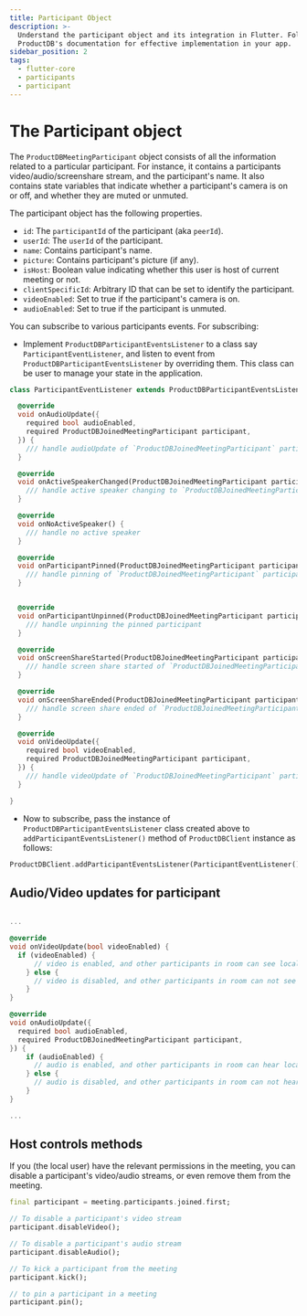 ```yaml
---
title: Participant Object
description: >-
  Understand the participant object and its integration in Flutter. Follow
  ProductDB's documentation for effective implementation in your app.
sidebar_position: 2
tags:
  - flutter-core
  - participants
  - participant
---
```


# The Participant object

The `ProductDBMeetingParticipant` object consists of all the information related to a
particular participant. For instance, it contains a participants
video/audio/screenshare stream, and the participant's name. It also contains
state variables that indicate whether a participant's camera is on or off, and
whether they are muted or unmuted.

The participant object has the following properties.

- `id`: The `participantId` of the participant (aka `peerId`).
- `userId`: The `userId` of the participant.
- `name`: Contains participant's name.
- `picture`: Contains participant's picture (if any).
- `isHost`: Boolean value indicating whether this user is host of current
  meeting or not.
- `clientSpecificId`: Arbitrary ID that can be set to identify the participant.
- `videoEnabled`: Set to true if the participant's camera is on.
- `audioEnabled`: Set to true if the participant is unmuted.

You can subscribe to various participants events. For subscribing:

- Implement `ProductDBParticipantEventsListener` to a class say
  `ParticipantEventListener`, and listen to event from
  `ProductDBParticipantEventsListener` by overriding them. This class can be user to
  manage your state in the application.

```dart
class ParticipantEventListener extends ProductDBParticipantEventsListener {

  @override
  void onAudioUpdate({
    required bool audioEnabled,
    required ProductDBJoinedMeetingParticipant participant,
  }) {
    /// handle audioUpdate of `ProductDBJoinedMeetingParticipant` participant
  }

  @override
  void onActiveSpeakerChanged(ProductDBJoinedMeetingParticipant participant) {
    /// handle active speaker changing to `ProductDBJoinedMeetingParticipant` participant
  }

  @override
  void onNoActiveSpeaker() {
    /// handle no active speaker
  }

  @override
  void onParticipantPinned(ProductDBJoinedMeetingParticipant participant) {
    /// handle pinning of `ProductDBJoinedMeetingParticipant` participant
  }


  @override
  void onParticipantUnpinned(ProductDBJoinedMeetingParticipant participant) {
    /// handle unpinning the pinned participant
  }

  @override
  void onScreenShareStarted(ProductDBJoinedMeetingParticipant participant) {
    /// handle screen share started of `ProductDBJoinedMeetingParticipant` participant
  }

  @override
  void onScreenShareEnded(ProductDBJoinedMeetingParticipant participant) {
    /// handle screen share ended of `ProductDBJoinedMeetingParticipant` participant
  }

  @override
  void onVideoUpdate({
    required bool videoEnabled,
    required ProductDBJoinedMeetingParticipant participant,
  }) {
    /// handle videoUpdate of `ProductDBJoinedMeetingParticipant` participant
  }

}
```

- Now to subscribe, pass the instance of `ProductDBParticipantEventsListener` class
  created above to `addParticipantEventsListener()` method of `ProductDBClient`
  instance as follows:

```dart {2}
ProductDBClient.addParticipantEventsListener(ParticipantEventListener());
```

## Audio/Video updates for participant

```dart

...

@override
void onVideoUpdate(bool videoEnabled) {
  if (videoEnabled) {
      // video is enabled, and other participants in room can see local user
    } else {
      // video is disabled, and other participants in room can not see local user.
    }
}

@override
void onAudioUpdate({
  required bool audioEnabled,
  required ProductDBJoinedMeetingParticipant participant,
}) {
    if (audioEnabled) {
      // audio is enabled, and other participants in room can hear local user
    } else {
      // audio is disabled, and other participants in room can not hear local user.
    }
}

...

```

## Host controls methods

If you (the local user) have the relevant permissions in the meeting, you can
disable a participant's video/audio streams, or even remove them from the
meeting.

```dart
final participant = meeting.participants.joined.first;

// To disable a participant's video stream
participant.disableVideo();

// To disable a participant's audio stream
participant.disableAudio();

// To kick a participant from the meeting
participant.kick();

// to pin a participant in a meeting
participant.pin();

```

<head>
  <title>Flutter Core The participant object</title>
  <meta name="description" content="Understand the participant object and its integration in Flutter. Follow ProductDB's documentation for effective implementation in your app."/>
</head>
